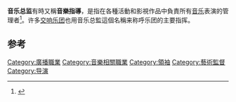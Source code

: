 '''音乐总监'''有時又稱'''音樂指導'''，是指在各種活動和影視作品中負責所有[[音乐|音乐]]表演的管理者<ref>{{Cite web|title=musical director – Definition of musical director in US English by Oxford Dictionaries|url=https://en.oxforddictionaries.com/definition/us/musical_director|work=Oxford Dictionaries – English|access-date=2021-03-10|archive-date=2019-04-18|archive-url=https://web.archive.org/web/20190418145300/https://en.oxforddictionaries.com/definition/us/musical_director|dead-url=no}}</ref>。许多[[交响乐团|交响乐团]]也用音乐总監這個名稱来称呼乐团的主要指挥。

== 参考 ==
{{Reflist}}

[[Category:廣播職業|Category:廣播職業]]
[[Category:音樂相關職業|Category:音樂相關職業]]
[[Category:領袖|Category:領袖]]
[[Category:藝術監督|Category:藝術監督]]
[[Category:导演|Category:导演]]